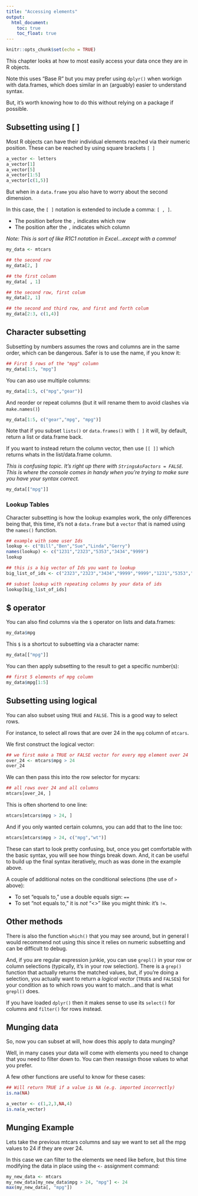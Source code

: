 ```yaml
---
title: "Accessing elements"
output: 
  html_document:
    toc: true
    toc_float: true
---
```


```r
knitr::opts_chunk$set(echo = TRUE)
```

This chapter looks at how to most easily access your data once they are in R objects.  

Note this uses "Base R" but you may prefer using `dplyr()` when workign with data.frames, which does similar in an (arguably) easier to understand syntax.  

But, it's worth knowing how to do this without relying on a package if possible.

## Subsetting using [ ]

Most R objects can have their individual elements reached via their numeric position.  These can be reached by using square brackets `[ ]`

```r
a_vector <- letters
a_vector[1]
a_vector[5]
a_vector[1:5]
a_vector[c(1,5)]
```

But when in a `data.frame` you also have to worry about the second dimension.

In this case, the `[ ]` notation is extended to include a comma: `[ , ]`.

* The position before the `,` indicates which row
* The position after the `,` indicates which column

_Note: This is sort of like R1C1 notation in Excel...except with a comma!_

```r
my_data <- mtcars

## the second row
my_data[2, ]

## the first column
my_data[ , 1]

## the second row, first colum
my_data[2, 1]

## the second and third row, and first and forth colum
my_data[2:3, c(1,4)]

```

## Character subsetting

Subsetting by numbers assumes the rows and columns are in the same order, which can be dangerous.  Safer is to use the name, if you know it:

```r
## First 5 rows of the "mpg" column
my_data[1:5, "mpg"]
```

You can aso use multiple columns:

```r
my_data[1:5, c("mpg","gear")]
```

And reorder or repeat columns (but it will rename them to avoid clashes via `make.names()`)

```r
my_data[1:5, c("gear","mpg", "mpg")]
```

Note that if you subset `lists()` or `data.frames()` with `[ ]` it will, by default, return a list or data.frame back.  

If you want to instead return the column vector, then use `[[ ]]` which returns whats in the list/data.frame column.

_This is confusing topic. It's right up there with `StringsAsFactors = FALSE`. This is where the console comes in handy when you're trying to make sure you have your syntax correct._

```r
my_data[["mpg"]]
```

### Lookup Tables

Character subsetting is how the lookup examples work, the only differences being that, this time, it's not a `data.frame` but a `vector` that is named using the `names()` function.

```r
## example with some user Ids
lookup <- c("Bill","Ben","Sue","Linda","Gerry")
names(lookup) <- c("1231","2323","5353","3434","9999")
lookup

## this is a big vector of Ids you want to lookup
big_list_of_ids <- c("2323","2323","3434","9999","9999","1231","5353","9999","2323","1231","9999")

## subset lookup with repeating columns by your data of ids
lookup[big_list_of_ids]
```

## $ operator

You can also find columns via the `$` operator on lists and data.frames:

```r
my_data$mpg
```

This `$` is a shortcut to subsetting via a character name:

```r
my_data[["mpg"]]
```

You can then apply subsetting to the result to get a specific number(s):

```r
## first 5 elements of mpg column
my_data$mpg[1:5]
```

## Subsetting using logical

You can also subset using `TRUE` and `FALSE`.  This is a good way to select rows.

For instance, to select all rows that are over 24 in the `mpg` column of `mtcars`.

We first construct the logical vector:

```r
## we first make a TRUE or FALSE vector for every mpg element over 24
over_24 <- mtcars$mpg > 24
over_24
```

We can then pass this into the row selector for mycars:

```r
## all rows over 24 and all columns
mtcars[over_24, ]
```

This is often shortend to one line:

```r
mtcars[mtcars$mpg > 24, ]
```

And if you only wanted certain columns, you can add that to the line too:

```r
mtcars[mtcars$mpg > 24, c("mpg","wt")]
```

These can start to look pretty confusing, but, once you get comfortable with the basic syntax, you will see how things break down. And, it can be useful to build up the final syntax iteratively, much as was done in the example above.

A couple of additional notes on the conditional selections (the use of `>` above):

* To set "equals to," use a double equals sign: `==`
* To set "not equals to," it is _not_ "<>" like you might think: it's `!=`.

## Other methods

There is also the function `which()` that you may see around, but in general I would recommend not using this since it relies on numeric subsetting and can be difficult to debug.

And, if you are regular expression junkie, you can use `grepl()` in your row or column selections (typically, it's in your row selection). There is a `grep()` function that actually returns the matched values, but, if you're doing a selection, you actually want to return a _logical vector_ (`TRUE`s and `FALSE`s) for your condition as to which rows you want to match...and that is what `grepl()` does.

If you have loaded `dplyr()` then it makes sense to use its `select()` for columns and `filter()` for rows instead.

## Munging data

So, now you can subset at will, how does this apply to data munging?

Well, in many cases your data will come with elements you need to change that you need to filter down to.  You can then reassign those values to what you prefer.

A few other functions are useful to know for these cases:

```r
## Will return TRUE if a value is NA (e.g. imported incorrectly)
is.na(NA)

a_vector <- c(1,2,3,NA,4)
is.na(a_vector)
```

## Munging Example

Lets take the previous mtcars columns and say we want to set all the mpg values to 24 if they are over 24.

In this case we can filter to the elements we need like before, but this time modifying the data in place using the `<-` assignment command:

```r
my_new_data <- mtcars
my_new_data[my_new_data$mpg > 24, "mpg"] <- 24
max(my_new_data[, "mpg"])
```
